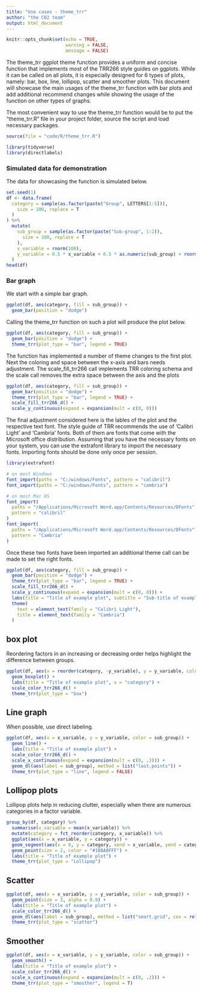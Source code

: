 ```yaml
---
title: "Use cases - theme_trr"
author: "the C02 team"
output: html_document
---
```


```r
knitr::opts_chunk$set(echo = TRUE,
                      warning = FALSE,
                      message = FALSE)
```

The theme_trr ggplot theme function provides a uniform and concise function that implements most of the TRR266 style guides on ggplots. While it can be called on all plots, it is especially designed for 6 types of plots, namely: bar, box, line, lollipop, scatter and smoother plots. This document will showcase the main usages of the theme_trr function with bar plots and add additional recommend changes while showing the usage of the function on other types of graphs.

The most convenient way to use the theme_trr function would be to put the "theme_trr.R" file in your project folder, source the script and load necessary packages. 

```r
source(file = "code/R/theme_trr.R")

library(tidyverse)
library(directlabels)
```

### Simulated data for demonstration 

The data for showcasing the function is simulated below.

```r
set.seed(1)
df <- data.frame(
  category = sample(as.factor(paste("Group", LETTERS[1:5])),
    size = 100, replace = T
  )
) %>%
  mutate(
    sub_group = sample(as.factor(paste("Sub-group", 1:2)),
      size = 100, replace = T
    ),
    x_variable = rnorm(100),
    y_variable = 0.5 * x_variable + 0.5 * as.numeric(sub_group) + rnorm(100, sd = 0.25)
  )
head(df)
```

### Bar graph

We start with a simple bar graph. 

```r
ggplot(df, aes(category, fill = sub_group)) +
  geom_bar(position = "dodge")
```
 
Calling the theme_trr function on such a plot will produce the plot below.

```r
ggplot(df, aes(category, fill = sub_group)) +
  geom_bar(position = "dodge") +
  theme_trr(plot_type = "bar", legend = TRUE)
```

The function has implemented a number of theme changes to the first plot. Next the coloring and space between the x-axis and bars needs adjustment. The scale_fill_trr266 call implements TRR coloring schema and the scale call removes the extra space between the axis and the plots

```r
ggplot(df, aes(category, fill = sub_group)) +
  geom_bar(position = "dodge") +
  theme_trr(plot_type = "bar", legend = TRUE) +
  scale_fill_trr266_d() +
  scale_y_continuous(expand = expansion(mult = c(0, 0)))
```

The final adjustment considered here is the lables of the plot and the respective text font. The style guide of TRR recommends the use of 'Calibri Light' and 'Cambria' fonts. Both of them are fonts that come with the Microsoft office distribution. Assuming that you have the necessary fonts on your system, you can use the extrafont library to import the necessary fonts. Importing fonts should be done only once per session.


```r
library(extrafont)

# on most Windows
font_import(paths = "C:/windows/Fonts", pattern = "calibril")
font_import(paths = "C:/windows/Fonts", pattern = "cambria")

# on most Mac OS
font_import(
  paths = "/Applications/Microsoft Word.app/Contents/Resources/DFonts",
  pattern = "calibril"
)
font_import(
  paths = "/Applications/Microsoft Word.app/Contents/Resources/DFonts",
  pattern = "Cambria"
)
```

Once these two fonts have been imported an additional theme call can be made to set the right fonts.

```r
ggplot(df, aes(category, fill = sub_group)) +
  geom_bar(position = "dodge") +
  theme_trr(plot_type = "bar", legend = TRUE) +
  scale_fill_trr266_d() +
  scale_y_continuous(expand = expansion(mult = c(0, 0))) +
  labs(title = "Title of example plot", subtitle = "Sub-title of example plot") +
  theme(
    text = element_text(family = "Calibri Light"),
    title = element_text(family = "Cambria")
  )
```


## box plot

Reordering factors in an increasing or decreasing order helps highlight the difference between groups. 

```r
ggplot(df, aes(x = reorder(category, -y_variable), y = y_variable, color = category)) +
  geom_boxplot() +
  labs(title = "Title of example plot", x = "category") +
  scale_color_trr266_d() +
  theme_trr(plot_type = "box")
```

## Line graph

When possible, use direct labeling.

```r
ggplot(df, aes(x = x_variable, y = y_variable, color = sub_group)) +
  geom_line() +
  labs(title = "Title of example plot") +
  scale_color_trr266_d() +
  scale_x_continuous(expand = expansion(mult = c(0, .3))) +
  geom_dl(aes(label = sub_group), method = list("last.points")) +
  theme_trr(plot_type = "line", legend = FALSE)
```


## Lollipop plots

Lollipop plots help in reducing clutter, especially when there are numerous categories in a factor variable. 

```r
group_by(df, category) %>%
  summarise(x_variable = mean(x_variable)) %>%
  mutate(category = fct_reorder(category, x_variable)) %>%
  ggplot(aes(x = x_variable, y = category)) +
  geom_segment(aes(x = 0, y = category, xend = x_variable, yend = category)) +
  geom_point(size = 2, color = "#1B8A8FFF") +
  labs(title = "Title of example plot") +
  theme_trr(plot_type = "Lollipop")
```

## Scatter


```r
ggplot(df, aes(x = x_variable, y = y_variable, color = sub_group)) +
  geom_point(size = 3, alpha = 0.8) +
  labs(title = "Title of example plot") +
  scale_color_trr266_d() +
  geom_dl(aes(label = sub_group), method = list("smart.grid", cex = rel(1.1))) +
  theme_trr(plot_type = "scatter")
```

## Smoother

```r
ggplot(df, aes(x = x_variable, y = y_variable, color = sub_group)) +
  geom_smooth() +
  labs(title = "Title of example plot") +
  scale_color_trr266_d() +
  scale_x_continuous(expand = expansion(mult = c(0, .2))) +
  theme_trr(plot_type = "smoother", legend = T)
```
